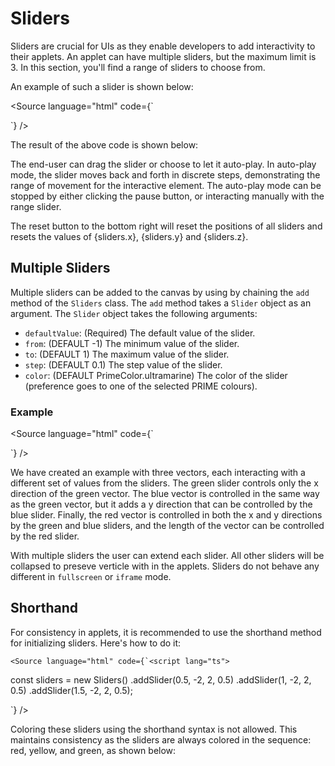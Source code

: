 

<Meta of={SlidersStory} />

# Sliders

Sliders are crucial for UIs as they enable developers to add interactivity
to their applets. An applet can have multiple sliders, but the maximum
limit is 3. In this section, you'll find a range of sliders to choose from.

An example of such a slider is shown below:

<Source language="html" code={`<script lang="ts">
  
  const sliders = new Sliders().add(new Slider(0.5, -2, 2, 0.5, PrimeColor.darkGreen));
</script>

<canvas bind:sliders>
  <!-- Your content here -->
  <!-- slider values can be accessed in the canvas by providing the {sliders.x}, {sliders.y} and {sliders.z} variables -->
</canvas>`} />

The result of the above code is shown below:

<Canvas of={SlidersStory.OneSlider} />

The end-user can drag the slider or choose to let it auto-play. In auto-play mode,
the slider moves back and forth in discrete steps, demonstrating the range of movement
for the interactive element. The auto-play mode can be stopped by either clicking the
pause button, or interacting manually with the range slider.

The reset button to the bottom right will reset the positions of all sliders
and resets the values of \{sliders.x\}, \{sliders.y\} and \{sliders.z\}.

## Multiple Sliders

Multiple sliders can be added to the canvas by using by chaining the `add`
method of the `Sliders` class. The `add` method takes a `Slider` object
as an argument. The `Slider` object takes the following arguments:

- `defaultValue`: (Required) The default value of the slider.
- `from`: (DEFAULT -1) The minimum value of the slider.
- `to`: (DEFAULT 1) The maximum value of the slider.
- `step`: (DEFAULT 0.1) The step value of the slider.
- `color`: (DEFAULT PrimeColor.ultramarine) The color of the slider (preference goes to one of the selected PRIME colours).

### Example

<Source language="html" code={`<script lang="ts">
  
  const s1 = new Slider(0.5, -2, 2, 0.5, PrimeColor.darkGreen)
  const s2 = new Slider(1, -2, 2, 0.5, PrimeColor.ultramarine)
  const s3 = new Slider(1.5, -2, 2, 0.5, PrimeColor.red)
  const sliders = new Sliders().add(s1).add(s2).add(s3);
</script>

<canvas bind:sliders>
  <!-- Your content here -->
</canvas>`} />

We have created an example with three vectors, each interacting with
a different set of values from the sliders. The green slider controls
only the x direction of the green vector. The blue vector is controlled in
the same way as the green vector, but it adds a y direction that can be
controlled by the blue slider. Finally, the red vector is controlled in
both the x and y directions by the green and blue sliders, and the length
of the vector can be controlled by the red slider.

<Canvas of={SlidersStory.MultiSlider} />

With multiple sliders the user can extend each slider. All other sliders will
be collapsed to preseve verticle with in the applets. Sliders do not behave any
different in `fullscreen` or `iframe` mode.

## Shorthand

For consistency in applets, it is recommended to use the shorthand
method for initializing sliders. Here's how to do it:

    <Source language="html" code={`<script lang="ts">


const sliders = new Sliders()
.addSlider(0.5, -2, 2, 0.5)
.addSlider(1, -2, 2, 0.5)
.addSlider(1.5, -2, 2, 0.5);

</script>

<canvas bind:sliders>
  <!-- Your content here -->
</canvas>`} />

Coloring these sliders using the shorthand syntax is not allowed. This maintains
consistency as the sliders are always colored in the sequence: red, yellow,
and green, as shown below:

<Canvas of={SlidersStory.MultiSliderShorthand} />
